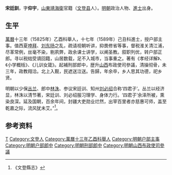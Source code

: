 '''宋廷訓'''，字'''仰宇'''，[[山東|山東]][[靖海衛|靖海衛]]官籍（[[文登县|文登县]]人）。[[明朝|明朝]]政治人物、[[進士|進士]]出身。

== 生平 ==
[[萬曆|萬曆]]十三年（15825年）乙酉科舉人，十七年（1589年）己丑科進士，授户部主事。值西夏[[哱拜|哱拜]]、[[刘东旸|刘东旸]]之乱，疏请视朝听讲，抑畏修省等事，督税淮关清江浦，尽革常例，丝毫不染，剔夙弊，政余课士讲学，以阐圣教。叙职列优，转户部正郎。寻以税绌受谪回籍，山居数载，足不入城市，当事重之。著有《孝经详解》、《小学概栝》、《儿训女箴》。起補刑部郎中，歴升[[山西|山西]]布政使司參議，清操彻骨，未三年，政教翔洽。北上入觐，民遮送泣送。告歸，年余卒，乡人思其功德，祀乡贤。

明朝以少保[[丛兰|丛兰]]、郎中[[林洙|林洙]]、参议宋廷训、知州[[刘必绍|刘必绍]]合称‘四君子’。丛兰以经济显，林洙以清节著，宋廷训、刘必绍服习理学、身体力行。‘四君子’余泽所被，熏染良深。延及国朝，百余年间，封疆大吏勋业烂然，出宰百里者亦慈惠可师，盖至乾嘉之际，流风犹未艾。”<ref>《文登縣志》</ref>。

== 参考资料 ==
{{reflist}}

{{萬曆十七年己丑科殿試金榜}}

{{Authority control}}

{{DEFAULTSORT:Li李}}
[[Category:宋姓|T]]
[[Category:文登人|Category:文登人]]
[[Category:萬曆十三年乙酉科舉人|Category:萬曆十三年乙酉科舉人]]
[[Category:明朝户部主事|Category:明朝户部主事]]
[[Category:明朝户部郎中|Category:明朝户部郎中]]
[[Category:明朝刑部郎中|Category:明朝刑部郎中]]
[[Category:明朝山西布政使司參議|Category:明朝山西布政使司參議]]


{{明朝人物小作品}}